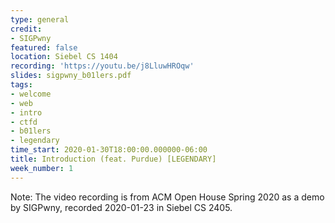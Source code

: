 ```yaml
---
type: general
credit:
- SIGPwny
featured: false
location: Siebel CS 1404
recording: 'https://youtu.be/j8LluwHROqw'
slides: sigpwny_b01lers.pdf
tags:
- welcome
- web
- intro
- ctfd
- b01lers
- legendary
time_start: 2020-01-30T18:00:00.000000-06:00
title: Introduction (feat. Purdue) [LEGENDARY]
week_number: 1
---
```

Note: The video recording is from ACM Open House Spring 2020 as a demo by SIGPwny, recorded 2020-01-23 in Siebel CS 2405.